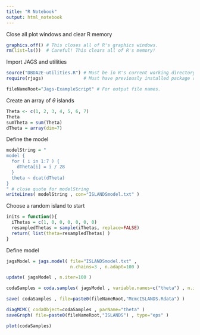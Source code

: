 ```yaml
---
title: "R Notebook"
output: html_notebook
---
```


Close all plot windows and clear R memory

```r
graphics.off() # This closes all of R's graphics windows.
rm(list=ls())  # Careful! This clears all of R's memory!
```


Import JAGS and utilities

```r
source("DBDA2E-utilities.R") # Must be in R's current working directory.
require(rjags)               # Must have previously installed package rjags.

fileNameRoot="Jags-ExampleScript" # For output file names.
```

Create an array of $\theta$ islands

```r
Theta <- c(1, 2, 3, 4, 5, 6, 7)
Theta
sumTheta = sum(Theta)
dTheta = array(dim=7)
```


Define the model

```r
modelString = "
model {
  for ( i in 1:7 ) {
    dTheta[i] = i / 28
  }
  theta ~ dcat(dTheta)
}
" # close quote for modelString
writeLines( modelString , con="ISLANDSmodel.txt" )
```


Choose a random island to start

```r
inits = function(){
  iThetas = c(1, 0, 0, 0, 0, 0, 0)
  resampledThetas = sample(iThetas, replace=FALSE)
  return( list(theta=resampledThetas) )
}
```

Define model

```r
jagsModel = jags.model( file="ISLANDSmodel.txt" ,
                        n.chains=3 , n.adapt=100 )
```


```r
update( jagsModel , n.iter=100 )
```


```r
codaSamples = coda.samples( jagsModel , variable.names=c("theta") , n.iter=5000 )
```


```r
save( codaSamples , file=paste0(fileNameRoot,"McmcISLANDS.Rdata") )
```


```r
diagMCMC( codaObject=codaSamples , parName="theta" )
saveGraph( file=paste0(fileNameRoot,"ISLANDS") , type="eps" )
```


```r
plot(codaSamples)
```


